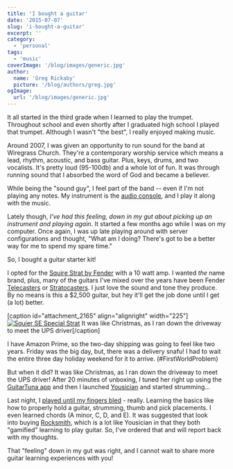 ```yaml
---
title: 'I bought a guitar'
date: '2015-07-07'
slug: 'i-bought-a-guitar'
excerpt: ''
category:
  - 'personal'
tags:
  - 'music'
coverImage: '/blog/images/generic.jpg'
author:
  name: 'Greg Rickaby'
  picture: '/blog/authors/greg.jpg'
ogImage:
  url: '/blog/images/generic.jpg'
---
```


It all started in the third grade when I learned to play the trumpet. Throughout school and even shortly after I graduated high school I played that trumpet. Although I wasn't "the best", I really enjoyed making music.

Around 2007, I was given an opportunity to run sound for the band at Wiregrass Church. They're a contemporary worship service which means a lead, rhythm, acoustic, and bass guitar. Plus, keys, drums, and two vocalists. It's pretty loud (95-100db) and a whole lot of fun. It was through running sound that I absorbed the word of God and became a believer.

While being the "sound guy", I feel part of the band -- even if I'm not playing any notes. My instrument is the [audio console](http://www.avid.com/US/products/SC48), and I play it along with the music.

Lately though, _I've had this feeling, down in my gut about picking up an instrument and playing again_. It started a few months ago while I was on my computer. Once again, I was up late playing around with server configurations and thought, "What am I doing? There's got to be a better way for me to spend my spare time."

So, I bought a guitar starter kit!

I opted for the [Squire Strat by Fender](http://amzn.to/1LQeawf) with a 10 watt amp. I wanted *the* name brand, plus, many of the guitars I've mixed over the years have been Fender [Telecasters](http://www.fender.com/guitars/telecaster/) or [Stratocasters](http://www.fender.com/guitars/stratocaster/). I just love the sound and tone they produce. By no means is this a $2,500 guitar, but hey it'll get the job done until I get (a lot) better.

\[caption id="attachment_2165" align="alignright" width="225"\][![Squier SE Special Strat](/blog/images/Squier-SE-Special-Strat-225x300.jpg)](https://gregrickaby.com/wp-content/uploads/2015/07/Squier-SE-Special-Strat.jpg) It was like Christmas, as I ran down the driveway to meet the UPS driver\[/caption\]

I have Amazon Prime, so the two-day shipping was going to feel like two years. Friday was the big day, but, there was a delivery snafu! I had to wait the entire three day holiday weekend for it to arrive. (#FirstWorldProblem)

But when it did? It was like Christmas, as I ran down the driveway to meet the UPS driver! After 20 minutes of unboxing, I tuned her right up using the [GuitarTuna app](https://itunes.apple.com/us/app/guitar-tuna-ultimate-free/id527588389?mt=8) and then I launched [Yousician](http://get.yousician.com/) and started strumming...

Last night, I [played until my fingers bled](https://youtu.be/9f06QZCVUHg?t=11s) - really. Learning the basics like how to properly hold a guitar, strumming, thumb and pick placements. I even learned chords (A minor, C, D, and E). It was suggested that look into buying [Rocksmith](http://amzn.to/1LUSobr), which is a lot like Yousician in that they both "gamified" learning to play guitar. So, I've ordered that and will report back with my thoughts.

That "feeling" down in my gut was right, and I cannot wait to share more guitar learning experiences with you!
